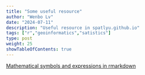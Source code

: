 ```yaml
---
title: "Some useful resource"
author: "Wenbo Lv"
date: "2024-07-11"
description: "Useful resource in spatlyu.github.io"
tags: ["r","geoinformatics","satistics"]
type: post
weight: 25
showTableOfContents: true
---
```



[Mathematical symbols and expressions in rmarkdown](https://spatlyu.github.io/mathsymbols.html)